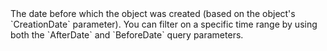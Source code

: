   
<ParamField query="BeforeDate" type="timestamp" >     
The date before which the object was created (based on the object's `CreationDate` parameter). You can filter on a specific time range by using both the `AfterDate` and `BeforeDate` query parameters.  
</ParamField>